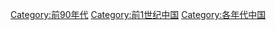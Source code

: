 [[Category:前90年代|Category:前90年代]]
[[Category:前1世纪中国|Category:前1世纪中国]]
[[Category:各年代中国|Category:各年代中国]]